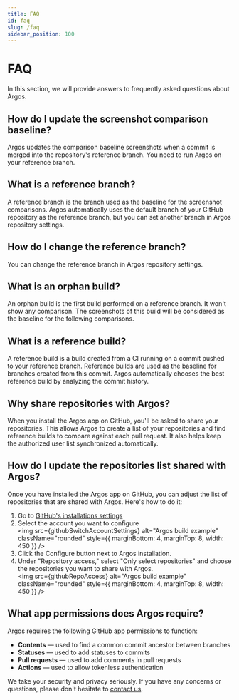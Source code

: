 ```yaml
---
title: FAQ
id: faq
slug: /faq
sidebar_position: 100
---
```



# FAQ

In this section, we will provide answers to frequently asked questions about Argos.

## How do I update the screenshot comparison baseline?

Argos updates the comparison baseline screenshots when a commit is merged
into the repository's reference branch.
You need to run Argos on your reference branch.

## What is a reference branch?

A reference branch is the branch used as the baseline for the screenshot comparisons. Argos automatically uses the default branch of your GitHub repository as the reference branch, but you can set another branch in Argos repository settings.

## How do I change the reference branch?

You can change the reference branch in Argos repository settings.

## What is an orphan build?

An orphan build is the first build performed on a reference branch. It won't show any comparison. The screenshots of this build will be considered as the baseline for the following comparisons.

## What is a reference build?

A reference build is a build created from a CI running on a commit pushed to your reference branch. Reference builds are used as the baseline for branches created from this commit. Argos automatically chooses the best reference build by analyzing the commit history.

## Why share repositories with Argos?

When you install the Argos app on GitHub, you'll be asked to share your repositories. This allows Argos to create a list of your repositories and find reference builds to compare against each pull request. It also helps keep the authorized user list synchronized automatically.

## How do I update the repositories list shared with Argos?

Once you have installed the Argos app on GitHub, you can adjust the list of repositories that are shared with Argos. Here's how to do it:

1. Go to [GitHub's installations settings](https://github.com/settings/installations)
2. Select the account you want to configure<br/>
   <img
     src={githubSwitchAccountSettings}
     alt="Argos build example"
     className="rounded"
     style={{ marginBottom: 4, marginTop: 8, width: 450 }}
   />
3. Click the <Tag>Configure</Tag> button next to Argos installation.
4. Under "Repository access," select "Only select repositories" and choose the repositories you want to share with Argos.<br/>
   <img
     src={githubRepoAccess}
     alt="Argos build example"
     className="rounded"
     style={{ marginBottom: 4, marginTop: 8, width: 450 }}
   />

## What app permissions does Argos require?

Argos requires the following GitHub app permissions to function:

- **Contents** — used to find a common commit ancestor between branches
- **Statuses** — used to add statuses to commits
- **Pull requests** — used to add comments in pull requests
- **Actions** — used to allow tokenless authentication

We take your security and privacy seriously. If you have any concerns or questions, please don't hesitate to [contact us](/contact-us).

